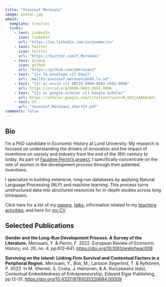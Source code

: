 ```yaml
---
title: "Youssouf Merouani"
image: avatar.jpg
about:
  template: trestles
  links:
    - text: LinkedIn
      icon: linkedin
      url: "https://se.linkedin.com/in/youmer/sv"
    - text: Twitter
      icon: twitter
      url: "https://twitter.com/Y_Merouani"
    - text: GitHub
      icon: github
      url: "https://github.com/ymerouani"
    - text: "{{< fa envelope >}} Email"
      url: "mailto:youssouf.merouani@ekh.lu.se"
    - text: "{{< ai orcid >}} ORCID 0000-0003-2692-9996"
      url: https://orcid.org/0000-0003-2692-9996
    - text: "{{< ai google-scholar >}} Google Scholar"
      url: https://scholar.google.com/citations?user=N_GbtjsAAAAJ&hl
    - text: CV
      url: "Youssouf_Merouani_shortCV.pdf"
comments: false
---
```

::: {.column-page}

## Bio

I’m a PhD candidate in Economic History at Lund University. My research is focused on understanding the drivers of innovation and the impact of inventions on society and industry from the end of the 18th century to today. As part of [Faustine Perrin's project](https://portal.research.lu.se/en/persons/faustine-perrin), I specifically concentrate on the role of women in the development process through their patented inventions.

I specialize in building extensive, long-run databases by applying Natural Language Processing (NLP) and machine learning. This process turns unstructured data into structured resources for in-depth studies across long timespans.

Click here for a list of my [papers](research.html), [talks](talks.html), information related to my [teaching activities](teaching.html), 
and here for [my CV](Youssouf_Merouani_shortCV.pdf).

<p></p>

## Selected Publications

**Gender and the Long-Run Development Process. A Survey of the Literature.** Merouani, Y. & Perrin, F. 2022. European Review of Economic History, vol. 26, no. 4, pp.612–641. [https://doi.org/10.1093/ereh/heac008](https://doi.org/10.1093/ereh/heac008)

**Surviving on the Island: Linking Firm Survival and Contextual Factors in a Peripheral Region.** Merouani, Y., Box, M., Larsson Segerlind, T. & Rytkönen, P. 2023. In M. Xheneti, S. Costa, J. Heinonen, & A. Kurczewska (eds), Contextual Embeddedness of Entrepreneurship, Edward Elgar Publishing, pp.12–31. [https://doi.org/10.4337/9781035320684.00009](https://doi.org/10.4337/9781035320684.00009)

:::
